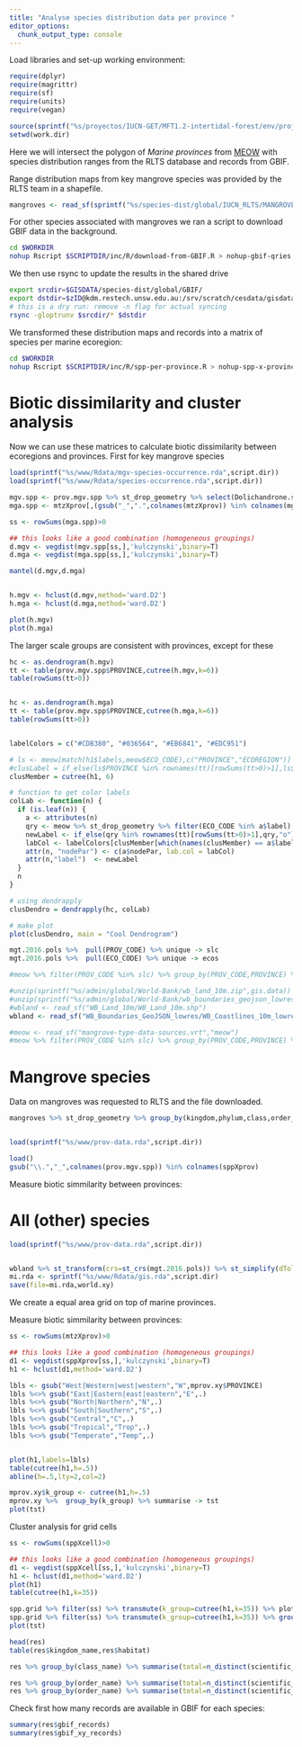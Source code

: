 ```yaml
---
title: "Analyse species distribution data per province "
editor_options:
  chunk_output_type: console
---
```


Load libraries and set-up working environment:

```r
require(dplyr)
require(magrittr)
require(sf)
require(units)
require(vegan)

source(sprintf("%s/proyectos/IUCN-GET/MFT1.2-intertidal-forest/env/project-env.R",Sys.getenv("HOME")))
setwd(work.dir)
```

Here we will intersect the polygon of _Marine provinces_ from [MEOW](https://www.worldwildlife.org/publications/marine-ecoregions-of-the-world-a-bioregionalization-of-coastal-and-shelf-areas) with species distribution ranges from the RLTS database and records from GBIF.

Range distribution maps from key mangrove species was provided by the RLTS team in a shapefile.

```r
mangroves <- read_sf(sprintf("%s/species-dist/global/IUCN_RLTS/MANGROVES.shp",gis.data))
```

For other species associated with mangroves we ran a script to download GBIF data in the background.

```sh
cd $WORKDIR
nohup Rscript $SCRIPTDIR/inc/R/download-from-GBIF.R > nohup-gbif-qries.out &
```

We then use rsync to update the results in the shared drive

```sh
export srcdir=$GISDATA/species-dist/global/GBIF/
export dstdir=$zID@kdm.restech.unsw.edu.au:/srv/scratch/cesdata/gisdata/species-dist/global/GBIF
# this is a dry run: remove -n flag for actual syncing
rsync -gloptrunv $srcdir/* $dstdir
```

We transformed these distribution maps and records into a matrix of species per marine ecoregion:

```sh
cd $WORKDIR
nohup Rscript $SCRIPTDIR/inc/R/spp-per-province.R > nohup-spp-x-province.out &
```

# Biotic dissimilarity and cluster analysis

Now we can use these matrices to calculate biotic dissimilarity between ecoregions and provinces. First for key mangrove species

```r
load(sprintf("%s/www/Rdata/mgv-species-occurrence.rda",script.dir))
load(sprintf("%s/www/Rdata/species-occurrence.rda",script.dir))

mgv.spp <- prov.mgv.spp %>% st_drop_geometry %>% select(Dolichandrone.spathacea:Ceriops.australis)
mga.spp <- mtzXprov[,(gsub("_",".",colnames(mtzXprov)) %in% colnames(mgv.spp))]

ss <- rowSums(mga.spp)>0

## this looks like a good combination (homogeneous groupings)
d.mgv <- vegdist(mgv.spp[ss,],'kulczynski',binary=T)
d.mga <- vegdist(mga.spp[ss,],'kulczynski',binary=T)

mantel(d.mgv,d.mga)


h.mgv <- hclust(d.mgv,method='ward.D2')
h.mga <- hclust(d.mga,method='ward.D2')

plot(h.mgv)
plot(h.mga)

```

The larger scale groups are consistent with provinces, except for these

```r
hc <- as.dendrogram(h.mgv)
tt <- table(prov.mgv.spp$PROVINCE,cutree(h.mgv,k=6))
table(rowSums(tt>0))


hc <- as.dendrogram(h.mga)
tt <- table(prov.mgv.spp$PROVINCE,cutree(h.mga,k=6))
table(rowSums(tt>0))


labelColors = c("#CDB380", "#036564", "#EB6841", "#EDC951")

# ls <- meow[match(h1$labels,meow$ECO_CODE),c("PROVINCE","ECOREGION")]
#clusLabel = if_else(ls$PROVINCE %in% rownames(tt)[rowSums(tt>0)>1],ls$PROVINCE,"o")
clusMember = cutree(h1, 6)

# function to get color labels
colLab <- function(n) {
  if (is.leaf(n)) {
    a <- attributes(n)
    qry <- meow %>% st_drop_geometry %>% filter(ECO_CODE %in% a$label) %>% pull(PROVINCE)
    newLabel <- if_else(qry %in% rownames(tt)[rowSums(tt>0)>1],qry,"o")
    labCol <- labelColors[clusMember[which(names(clusMember) == a$label)]]
    attr(n, "nodePar") <- c(a$nodePar, lab.col = labCol)
    attr(n,"label")  <- newLabel
  }
  n
}

# using dendrapply
clusDendro = dendrapply(hc, colLab)

# make plot
plot(clusDendro, main = "Cool Dendrogram")

```


```r
mgt.2016.pols %>%  pull(PROV_CODE) %>% unique -> slc
mgt.2016.pols %>%  pull(ECO_CODE) %>% unique -> ecos

#meow %>% filter(PROV_CODE %in% slc) %>% group_by(PROV_CODE,PROVINCE) %>% summarise(geom=st_union(geom)) -> mprovs

#unzip(sprintf("%s/admin/global/World-Bank/wb_land_10m.zip",gis.data))
#unzip(sprintf("%s/admin/global/World-Bank/wb_boundaries_geojson_lowres.zip",gis.data))
#wbland <- read_sf("WB_Land_10m/WB_Land_10m.shp")
wbland <- read_sf("WB_Boundaries_GeoJSON_lowres/WB_Coastlines_10m_lowres.geojson")

#meow <- read_sf("mangrove-type-data-sources.vrt","meow")
#meow %>% filter(PROV_CODE %in% slc) %>% group_by(PROV_CODE,PROVINCE) %>% summarise(geom=st_union(geom)) -> mprovs
```

# Mangrove species

Data on mangroves was requested to RLTS and the file downloaded.

```r

mangroves %>% st_drop_geometry %>% group_by(kingdom,phylum,class,order_) %>% summarise(nspp=n_distinct(id_no))


load(sprintf("%s/www/prov-data.rda",script.dir))

load()
gsub("\\.","_",colnames(prov.mgv.spp)) %in% colnames(sppXprov)

```

Measure biotic simmilarity between provinces:




# All (other) species



```r

load(sprintf("%s/www/prov-data.rda",script.dir))


wbland %>% st_transform(crs=st_crs(mgt.2016.pols)) %>% st_simplify(dTolerance=4) -> world.xy
mi.rda <- sprintf("%s/www/Rdata/gis.rda",script.dir)
save(file=mi.rda,world.xy)

```

We create a equal area grid on top of marine provinces.


Measure biotic simmilarity between provinces:

```r
ss <- rowSums(mtzXprov)>0

## this looks like a good combination (homogeneous groupings)
d1 <- vegdist(sppXprov[ss,],'kulczynski',binary=T)
h1 <- hclust(d1,method='ward.D2')

lbls <- gsub("West|Western|west|western","W",mprov.xy$PROVINCE)
lbls %<>% gsub("East|Eastern|east|eastern","E",.)
lbls %<>% gsub("North|Northern","N",.)
lbls %<>% gsub("South|Southern","S",.)
lbls %<>% gsub("Central","C",.)
lbls %<>% gsub("Tropical","Trop",.)
lbls %<>% gsub("Temperate","Temp",.)


plot(h1,labels=lbls)
table(cutree(h1,h=.5))
abline(h=.5,lty=2,col=2)

mprov.xy$k_group <- cutree(h1,h=.5)
mprov.xy %>%  group_by(k_group) %>% summarise -> tst
plot(tst)
```



Cluster analysis for grid cells

```r
ss <- rowSums(sppXcell)>0

## this looks like a good combination (homogeneous groupings)
d1 <- vegdist(sppXcell[ss,],'kulczynski',binary=T)
h1 <- hclust(d1,method='ward.D2')
plot(h1)
table(cutree(h1,k=35))

spp.grid %>% filter(ss) %>% transmute(k_group=cutree(h1,k=35)) %>% plot
spp.grid %>% filter(ss) %>% transmute(k_group=cutree(h1,k=35)) %>% group_by(k_group) %>% summarise -> tst
plot(tst)
```


```r
head(res)
table(res$kingdom_name,res$habitat)

res %>% group_by(class_name) %>% summarise(total=n_distinct(scientific_name))

res %>% group_by(order_name) %>% summarise(total=n_distinct(scientific_name))
res %>% group_by(order_name) %>% summarise(total=n_distinct(scientific_name)) %>% arrange(desc(total))
```

Check first how many records are available in GBIF for each species:

```r
summary(res$gbif_records)
summary(res$gbif_xy_records)
```
